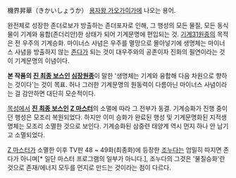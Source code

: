 機界昇華（きかいしょうか）
[[용자왕 가오가이가]]에 나오는 용어.

완전체로 성장한 존더로보가 방출하는 존더포자로 인해, 그 행성의 모든 물질, 모든 동식물이 기계와 융합(존더리안)한 상태가 되어 기계문명에 편입되는 것. [[기계31원종]]의 목적은 전 우주의 기계승화. 마이너스 사념은 우주를 멸망으로 몰아넣기에 생명체는 마이너스 사념을 방출하지 않는 [[존다]]가 되는 것이 대우주와의 공존이자 진화의 필연이라는 것이 기계문명의 이념이다.

'''본 작품의 [[진 최종 보스]]인 [[심장원종]]'''이 말한 '생명체는 기계와 융합해 다음 차원으로 향하는 것이다'는 것이 목표. 허나 그러한 기계문명의 원동력이 다름아닌 마이너스 사념이라는 걸 감안하면 대단히 모순적이다.

[[목성]]에서 '''[[진 최종 보스]]인 [[Z 마스터]]'''의 소멸에 따라 그 전부가 동결. 기계승화가 진행 중이던 행성은 모조리 복원되었다. 하지만 이미 승화가 완료된 행성 및 기계문명화된 지적생명체는 모조리 소멸한 것으로 보인다. 기계승화된 삼중련 태양계 역시 먼지 하나 안 남기고 소멸되었다.

[[Z 마스터]]가 소멸한 이후 TV판 48 ~ 49화(최종화)에 등장한 [[조누다]]는 엄밀히 따지면 존다가 아니며[* 일단 마스터 프로그램의 일부가 아니다.], 조누다의 그것은 '물질승화'란 것으로 존재/에너지 모두를 먼지로 만드는 것이라는 점이 다르다.

